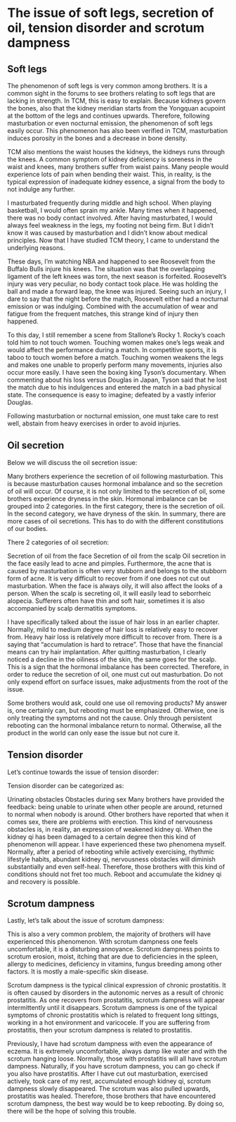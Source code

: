 # The issue of soft legs, secretion of oil, tension disorder and scrotum dampness

## Soft legs

The phenomenon of soft legs is very common among brothers. It is a common sight in the forums to see brothers relating to soft legs that are lacking in strength. In TCM, this is easy to explain. Because kidneys govern the bones, also that the kidney meridian starts from the Yongquan acupoint at the bottom of the legs and continues upwards. Therefore, following masturbation or even nocturnal emission, the phenomenon of soft legs easily occur. This phenomenon has also been verified in TCM, masturbation induces porosity in the bones and a decrease in bone density.

TCM also mentions the waist houses the kidneys, the kidneys runs through the knees. A common symptom of kidney deficiency is soreness in the waist and knees, many brothers suffer from waist pains. Many people would experience lots of pain when bending their waist. This, in reality, is the typical expression of inadequate kidney essence, a signal from the body to not indulge any further.

I masturbated frequently during middle and high school. When playing basketball, I would often sprain my ankle. Many times when it happened, there was no body contact involved. After having masturbated, I would always feel weakness in the legs, my footing not being firm. But I didn’t know it was caused by masturbation and I didn’t know about medical principles. Now that I have studied TCM theory, I came to understand the underlying reasons.

These days, I’m watching NBA and happened to see Roosevelt from the Buffalo Bulls injure his knees. The situation was that the overlapping ligament of the left knees was torn, the next season is forfeited. Roosevelt’s injury was very peculiar, no body contact took place. He was holding the ball and made a forward leap, the knee was injured. Seeing such an injury, I dare to say that the night before the match, Roosevelt either had a nocturnal emission or was indulging. Combined with the accumulation of wear and fatigue from the frequent matches, this strange kind of injury then happened.

To this day, I still remember a scene from Stallone’s Rocky 1. Rocky’s coach told him to not touch women. Touching women makes one’s legs weak and would affect the performance during a match. In competitive sports, it is taboo to touch women before a match. Touching women weakens the legs and makes one unable to properly perform many movements, injuries also occur more easily. I have seen the boxing king Tyson’s documentary. When commenting about his loss versus Douglas in Japan, Tyson said that he lost the match due to his indulgences and entered the match in a bad physical state. The consequence is easy to imagine; defeated by a vastly inferior Douglas.

Following masturbation or nocturnal emission, one must take care to rest well, abstain from heavy exercises in order to avoid injuries.

## Oil secretion

Below we will discuss the oil secretion issue:

Many brothers experience the secretion of oil following masturbation. This is because masturbation causes hormonal imbalance and so the secretion of oil will occur. Of course, it is not only limited to the secretion of oil, some brothers experience dryness in the skin. Hormonal imbalance can be grouped into 2 categories. In the first category, there is the secretion of oil. In the second category, we have dryness of the skin. In summary, there are more cases of oil secretions. This has to do with the different constitutions of our bodies.

There 2 categories of oil secretion:

Secretion of oil from the face
Secretion of oil from the scalp
Oil secretion in the face easily lead to acne and pimples. Furthermore, the acne that is caused by masturbation is often very stubborn and belongs to the stubborn form of acne. It is very difficult to recover from if one does not cut out masturbation. When the face is always oily, it will also affect the looks of a person. When the scalp is secreting oil, it will easily lead to seborrheic alopecia. Sufferers often have thin and soft hair, sometimes it is also accompanied by scalp dermatitis symptoms.

I have specifically talked about the issue of hair loss in an earlier chapter. Normally, mild to medium degree of hair loss is relatively easy to recover from. Heavy hair loss is relatively more difficult to recover from. There is a saying that “accumulation is hard to retrace”. Those that have the financial means can try hair implantation. After quitting masturbation, I clearly noticed a decline in the oiliness of the skin, the same goes for the scalp. This is a sign that the hormonal imbalance has been corrected. Therefore, in order to reduce the secretion of oil, one must cut out masturbation. Do not only expend effort on surface issues, make adjustments from the root of the issue.

Some brothers would ask, could one use oil removing products? My answer is, one certainly can, but rebooting must be emphasized. Otherwise, one is only treating the symptoms and not the cause. Only through persistent rebooting can the hormonal imbalance return to normal. Otherwise, all the product in the world can only ease the issue but not cure it.

## Tension disorder

Let’s continue towards the issue of tension disorder:

Tension disorder can be categorized as:

Urinating obstacles
Obstacles during sex
Many brothers have provided the feedback: being unable to urinate when other people are around, returned to normal when nobody is around. Other brothers have reported that when it comes sex, there are problems with erection. This kind of nervousness obstacles is, in reality, an expression of weakened kidney qi. When the kidney qi has been damaged to a certain degree then this kind of phenomenon will appear. I have experienced these two phenomena myself. Normally, after a period of rebooting while actively exercising, rhythmic lifestyle habits, abundant kidney qi, nervousness obstacles will diminish substantially and even self-heal. Therefore, those brothers with this kind of conditions should not fret too much. Reboot and accumulate the kidney qi and recovery is possible.

## Scrotum dampness

Lastly, let’s talk about the issue of scrotum dampness:

This is also a very common problem, the majority of brothers will have experienced this phenomenon. With scrotum dampness one feels uncomfortable, it is a disturbing annoyance. Scrotum dampness points to scrotum erosion, moist, itching that are due to deficiencies in the spleen, allergy to medicines, deficiency in vitamins, fungus breeding among other factors. It is mostly a male-specific skin disease.

Scrotum dampness is the typical clinical expression of chronic prostatitis. It is often caused by disorders in the autonomic nerves as a result of chronic prostatitis. As one recovers from prostatitis, scrotum dampness will appear intermittently until it disappears. Scrotum dampness is one of the typical symptoms of chronic prostatitis which is related to frequent long sittings, working in a hot environment and varicocele. If you are suffering from prostatitis, then your scrotum dampness is related to prostatitis.

Previously, I have had scrotum dampness with even the appearance of eczema. It is extremely uncomfortable, always damp like water and with the scrotum hanging loose. Normally, those with prostatitis will all have scrotum dampness. Naturally, if you have scrotum dampness, you can go check if you also have prostatitis. After I have cut out masturbation, exercised actively, took care of my rest, accumulated enough kidney qi, scrotum dampness slowly disappeared. The scrotum was also pulled upwards, prostatitis was healed. Therefore, those brothers that have encountered scrotum dampness, the best way would be to keep rebooting. By doing so, there will be the hope of solving this trouble.
